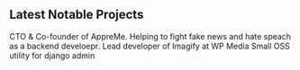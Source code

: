 ## Latest Notable Projects

<ProjectCard title="Appre.Me" link="https://appre.me/" bg="linear-gradient(to right, #D585FF 0%, #00FFEE 100%)">
  CTO & Co-founder of AppreMe.
</ProjectCard>
<ProjectCard title="Factmata" link="https://factmata.com/" bg="linear-gradient(to right, #1D9AF2 0%, #EF2569 100%)">
  Helping to fight fake news and hate speach as a backend develoepr.
</ProjectCard>
<ProjectCard title="Imagify" link="https://imagify.io/" bg="linear-gradient(to right, #009245 0%, #FCEE21 100%)">
  Lead developer of Imagify at WP Media
</ProjectCard>
<ProjectCard
  title="Django Better Admin ArrayField"
  link="https://github.com/gradam/django-better-admin-arrayfield"
  bg="linear-gradient(to right, #662D8C 0%, #ED1E79 100%)"
>
  Small OSS utility for django admin
</ProjectCard>

